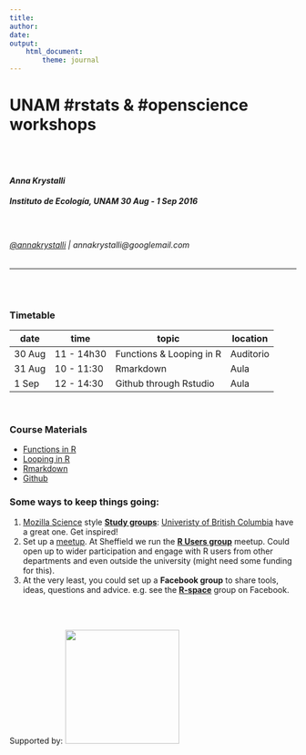 ```yaml
---
title: 
author: 
date: 
output: 
    html_document:
        theme: journal
---
```



# **UNAM #rstats & #openscience workshops**

<br>
<br>

#### *Anna Krystalli*

##### ***Instituto de Ecología, UNAM 30 Aug - 1 Sep 2016***

<br>


###### [\@annakrystalli](https://twitter.com/annakrystalli) | annakrystalli@googlemail.com


***

<br>
<br>

### **Timetable**

| date   | time       | topic                    | location  |
|--------|------------|--------------------------|-----------|
| 30 Aug | 11 - 14h30 | Functions & Looping in R | Auditorio |
| 31 Aug | 10 - 11:30 | Rmarkdown                | Aula      |
| 1 Sep  | 12 - 14:30 | Github through Rstudio   | Aula      |


<br>

### **Course Materials**

- [Functions in R](https://annakrystalli.github.io/UNAM-site/Functions_in_R.html)
- [Looping in R](https://annakrystalli.github.io/UNAM-site/Looping_in_R.html)
- [Rmarkdown](https://annakrystalli.github.io/UNAM-site/rmarkdown.html)
- [Github](https://annakrystalli.github.io/UNAM-site/collab_gh_intro.html)



### **Some ways to keep things going:**

1. [Mozilla Science](https://science.mozilla.org/) style [**Study groups**](https://science.mozilla.org/blog/introducing-mozilla-science-study-groups): [Univeristy of British Columbia](http://minisciencegirl.github.io/studyGroup/) have a great one. Get inspired!
2. Set up a [meetup](https://www.meetup.com/).  At Sheffield we run the [**R Users group**](https://www.meetup.com/SheffieldR-Sheffield-R-Users-Group/) meetup. Could open up to wider participation and engage with R users from other departments and even outside the university (might need some funding for this).
3. At the very least, you could set up a **Facebook group** to share tools, ideas, questions and advice. e.g. see the [**R-space**](https://www.facebook.com/groups/308600982528221/) group on Facebook.



<br>
<br>

Supported by:
<img src="http://www.fusenet.eu/sites/default/files/royal_society_logo.jpg" width="200px"/>